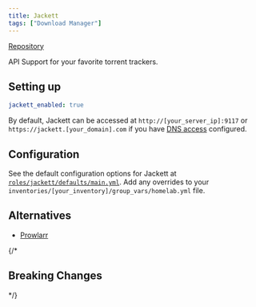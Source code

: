 ```yaml
---
title: Jackett
tags: ["Download Manager"]
---
```



[Repository](https://github.com/Jackett/Jackett)

<Tags tags={frontmatter.tags} />

API Support for your favorite torrent trackers.

## Setting up

```yaml title="inventories/homelab/group_vars/homelab.yml"
jackett_enabled: true
```

By default, Jackett can be accessed at `http://[your_server_ip]:9117` or `https://jackett.[your_domain].com` if you have [DNS access](../../guides/dns-access/) configured.

## Configuration

See the default configuration options for Jackett at [`roles/jackett/defaults/main.yml`](https://github.com/Dylancyclone/ansible-homelab-orchestration/blob/main/roles/jackett/defaults/main.yml).
Add any overrides to your `inventories/[your_inventory]/group_vars/homelab.yml` file.

## Alternatives

- [Prowlarr](../prowlarr/)

{/* 

## Breaking Changes

*/}